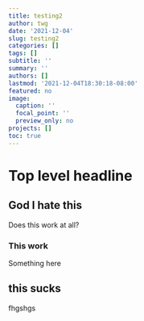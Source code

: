 ```yaml
---
title: testing2
author: twg
date: '2021-12-04'
slug: testing2
categories: []
tags: []
subtitle: ''
summary: ''
authors: []
lastmod: '2021-12-04T18:30:18-08:00'
featured: no
image:
  caption: ''
  focal_point: ''
  preview_only: no
projects: []
toc: true
---
```


# Top level headline

## God I hate this 
Does this work at all? 

### This work

Something here

## this sucks 

fhgshgs

